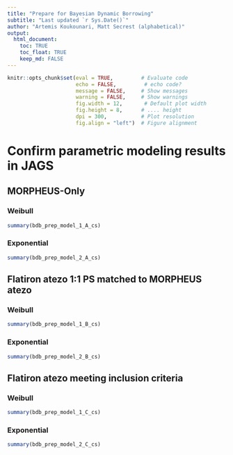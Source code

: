 ```yaml
---
title: "Prepare for Bayesian Dynamic Borrowing"
subtitle: "Last updated `r Sys.Date()`"
author: "Artemis Koukounari, Matt Secrest (alphabetical)"
output: 
  html_document:
    toc: TRUE
    toc_float: TRUE
    keep_md: FALSE
---
```


```r
knitr::opts_chunk$set(eval = TRUE,         # Evaluate code
                      echo = FALSE,         # echo code?
                      message = FALSE,     # Show messages
                      warning = FALSE,     # Show warnings
                      fig.width = 12,       # Default plot width
                      fig.height = 8,      # .... height
                      dpi = 300,           # Plot resolution
                      fig.align = "left")  # Figure alignment 
```


# Confirm parametric modeling results in JAGS{.tabset .tabset-pills .tabset-fade}

## MORPHEUS-Only{.tabset .tabset-pills .tabset-fade}

### Weibull

```r
summary(bdb_prep_model_1_A_cs)
```


### Exponential

```r
summary(bdb_prep_model_2_A_cs)
```

## Flatiron atezo 1:1 PS matched to MORPHEUS atezo{.tabset .tabset-pills .tabset-fade}

### Weibull

```r
summary(bdb_prep_model_1_B_cs)
```


### Exponential

```r
summary(bdb_prep_model_2_B_cs)
```


## Flatiron atezo meeting inclusion criteria{.tabset .tabset-pills .tabset-fade}

### Weibull

```r
summary(bdb_prep_model_1_C_cs)
```


### Exponential

```r
summary(bdb_prep_model_2_C_cs)
```
